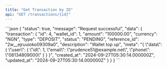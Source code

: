 ```yaml
---
title: "Get Transaction by ID"
api: "GET /transactions/{id}"
---
```

<ParamField path="id" type="string" required />

<ResponseExample>
```json
{
    "status": true,
    "message": "Request successful",
    "data": {
        "transaction": {
            "id": 4,
            "wallet_id": 1,
            "amount": "100000.00",
            "currency": "NGN",
            "type": "DEPOSIT",
            "status": "PENDING",
            "reference_id": "2w__ejruuioko09309a0",
            "description": "Wallet top up",
            "meta": "{ \"data\": { \"user\": { \"id\": 1, \"email\": \"prudence51@example.net\", \"phone\": \"08134809000\" } } }",
            "created_at": "2024-09-27T05:30:14.000000Z",
            "updated_at": "2024-09-27T05:30:14.000000Z"
        }
    }
}
```
</ResponseExample>